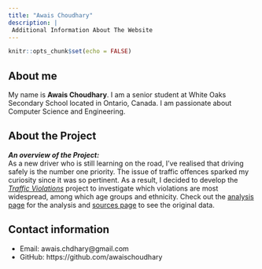```yaml
---
title: "Awais Choudhary"
description: |
 Additional Information About The Website
---
```


```r
knitr::opts_chunk$set(echo = FALSE)
```

## About me
My name is **Awais Choudhary**. I am a senior student at White Oaks Secondary School located in Ontario, Canada. I am passionate about Computer Science and Engineering.  

## About the Project
***An overview of the Project:*** <br /> As a new driver who is still learning on the road, I've realised that driving safely is the number one priority. The issue of traffic offences sparked my curiosity since it was so pertinent. As a result, I decided to develop the [*Traffic Violations*](index.html) project to investigate which violations are most widespread, among which age groups and ethnicity. Check out the [analysis page](analysis.html) for the analysis and [sources page](sources.html) to see the original data.

## Contact information
* Email: awais.chdhary@gmail.com
* GitHub: https://github.com/awaischoudhary
